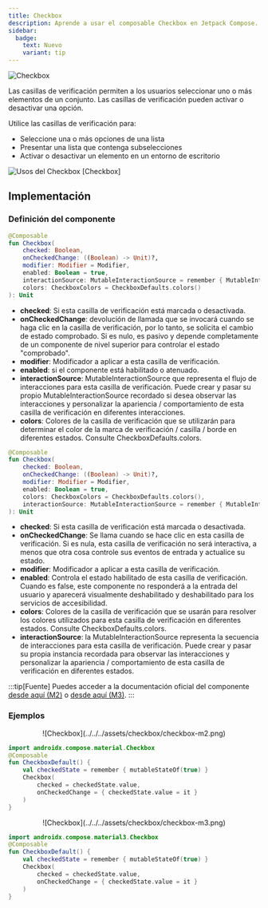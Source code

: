 ```yaml
---
title: Checkbox
description: Aprende a usar el composable Checkbox en Jetpack Compose.
sidebar:
  badge:
    text: Nuevo
    variant: tip
---
```



![Checkbox](../../../assets/checkbox/checkbox-header.png)

Las casillas de verificación permiten a los usuarios seleccionar uno o más elementos de un conjunto. Las casillas de verificación pueden activar o desactivar una opción.

Utilice las casillas de verificación para:

- Seleccione una o más opciones de una lista
- Presentar una lista que contenga subselecciones
- Activar o desactivar un elemento en un entorno de escritorio

![Usos del Checkbox [Checkbox]](../../../assets/checkbox/checkbox-initial.png)

## Implementación

### Definición del componente

<Tabs>
<TabItem label="Material">

```kotlin frame="terminal"
@Composable
fun Checkbox(
    checked: Boolean,
    onCheckedChange: ((Boolean) -> Unit)?,
    modifier: Modifier = Modifier,
    enabled: Boolean = true,
    interactionSource: MutableInteractionSource = remember { MutableInteractionSource() },
    colors: CheckboxColors = CheckboxDefaults.colors()
): Unit
```

- **checked**: Si esta casilla de verificación está marcada o desactivada.
- **onCheckedChange**: devolución de llamada que se invocará cuando se haga clic en la casilla de verificación, por lo tanto, se solicita el cambio de estado comprobado. Si es nulo, es pasivo y depende completamente de un componente de nivel superior para controlar el estado "comprobado".
- **modifier**: Modificador a aplicar a esta casilla de verificación.
- **enabled**: si el componente está habilitado o atenuado.
- **interactionSource**: MutableInteractionSource que representa el flujo de interacciones para esta casilla de verificación. Puede crear y pasar su propio MutableInteractionSource recordado si desea observar las interacciones y personalizar la apariencia / comportamiento de esta casilla de verificación en diferentes interacciones.
- **colors**: Colores de la casilla de verificación que se utilizarán para determinar el color de la marca de verificación / casilla / borde en diferentes estados. Consulte CheckboxDefaults.colors.

</TabItem>

<TabItem label="Material 3">

```kotlin frame="terminal"
@Composable
fun Checkbox(
    checked: Boolean,
    onCheckedChange: ((Boolean) -> Unit)?,
    modifier: Modifier = Modifier,
    enabled: Boolean = true,
    colors: CheckboxColors = CheckboxDefaults.colors(),
    interactionSource: MutableInteractionSource = remember { MutableInteractionSource() }
): Unit
```

- **checked**: Si esta casilla de verificación está marcada o desactivada.
- **onCheckedChange**: Se llama cuando se hace clic en esta casilla de verificación. Si es nula, esta casilla de verificación no será interactiva, a menos que otra cosa controle sus eventos de entrada y actualice su estado.
- **modifier**: Modificador a aplicar a esta casilla de verificación.
- **enabled**: Controla el estado habilitado de esta casilla de verificación. Cuando es false, este componente no responderá a la entrada del usuario y aparecerá visualmente deshabilitado y deshabilitado para los servicios de accesibilidad.
- **colors**: Colores de la casilla de verificación que se usarán para resolver los colores utilizados para esta casilla de verificación en diferentes estados. Consulte CheckboxDefaults.colors.
- **interactionSource**: la MutableInteractionSource representa la secuencia de interacciones para esta casilla de verificación. Puede crear y pasar su propia instancia recordada para observar las interacciones y personalizar la apariencia / comportamiento de esta casilla de verificación en diferentes estados.

</TabItem>
</Tabs>

:::tip[Fuente]
Puedes acceder a la documentación oficial del componente
[desde aquí (M2)](https://developer.android.com/reference/kotlin/androidx/compose/material/package-summary#Checkbox(kotlin.Boolean,kotlin.Function1,androidx.compose.ui.Modifier,kotlin.Boolean,androidx.compose.foundation.interaction.MutableInteractionSource,androidx.compose.material.CheckboxColors))
o [desde aquí (M3)](https://developer.android.com/reference/kotlin/androidx/compose/material3/package-summary#Checkbox(kotlin.Boolean,kotlin.Function1,androidx.compose.ui.Modifier,kotlin.Boolean,androidx.compose.material3.CheckboxColors,androidx.compose.foundation.interaction.MutableInteractionSource)).
:::

### Ejemplos

<Tabs>
<TabItem label="Material">

<center>![Checkbox](../../../assets/checkbox/checkbox-m2.png)</center>

```kotlin "androidx.compose.material.Checkbox" title="CheckboxM2Default" frame="terminal"
import androidx.compose.material.Checkbox
@Composable
fun CheckboxDefault() {
    val checkedState = remember { mutableStateOf(true) }
    Checkbox(
        checked = checkedState.value,
        onCheckedChange = { checkedState.value = it }
    )
}
```
</TabItem>

<TabItem label="Material 3">

<center>![Checkbox](../../../assets/checkbox/checkbox-m3.png)</center>

```kotlin "androidx.compose.material3.Checkbox" title="CheckboxM3Default" frame="terminal"
import androidx.compose.material3.Checkbox
@Composable
fun CheckboxDefault() {
    val checkedState = remember { mutableStateOf(true) }
    Checkbox(
        checked = checkedState.value,
        onCheckedChange = { checkedState.value = it }
    )
}
```

</TabItem>
</Tabs>